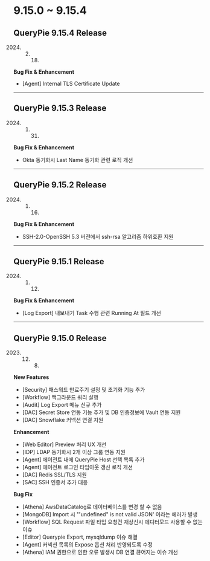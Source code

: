 

# 9.15.0 ~ 9.15.4

## **QueryPie 9.15.4 Release**

2024. 2. 18.

**Bug Fix & Enhancement**

* [Agent] Internal TLS Certificate Update

---

## **QueryPie 9.15.3 Release**

2024. 1. 31.

**Bug Fix & Enhancement**

* Okta 동기화시 Last Name 동기화 관련 로직 개선

---

## **QueryPie 9.15.2 Release**

2024. 1. 16.

**Bug Fix & Enhancement**

* SSH-2.0-OpenSSH 5.3 버전에서 ssh-rsa 알고리즘 하위호환 지원

---

## **QueryPie 9.15.1 Release**

2024. 1. 12.

**Bug Fix & Enhancement**

* [Log Export] 내보내기 Task 수행 관련 Running At 필드 개선

---

## **QueryPie 9.15.0 Release**

2023. 12. 8.

**New Features**

* [Security] 패스워드 만료주기 설정 및 초기화 기능 추가
* [Workflow] 백그라운드 쿼리 실행
* [Audit] Log Export 메뉴 신규 추가
* [DAC] Secret Store 연동 기능 추가 및 DB 인증정보에 Vault 연동 지원
* [DAC] Snowflake 커넥션 연결 지원

**Enhancement**

* [Web Editor] Preview 처리 UX 개선
* [IDP] LDAP 동기화시 2개 이상 그룹 연동 지원
* [Agent] 에이전트 내에 QueryPie Host 선택 목록 추가
* [Agent] 에이전트 로그인 타임아웃 갱신 로직 개선
* [DAC] Redis SSL/TLS 지원
* [SAC] SSH 인증서 추가 대응

**Bug Fix**

* [Athena] AwsDataCatalog로 데이터베이스를 변경 할 수 없음
* [MongoDB] Import 시 '"undefined" is not valid JSON' 이라는 에러가 발생
* [Workflow] SQL Request 파일 타입 요청건 재상신시 에디터모드 사용할 수 없는 이슈
* [Editor] Querypie Export, mysqldump 이슈 해결
* [Agent] 커넥션 목록의 Expose 옵션 처리 반영되도록 수정
* [Athena] IAM 권한으로 인한 오류 발생시 DB 연결 끊어지는 이슈 개선

